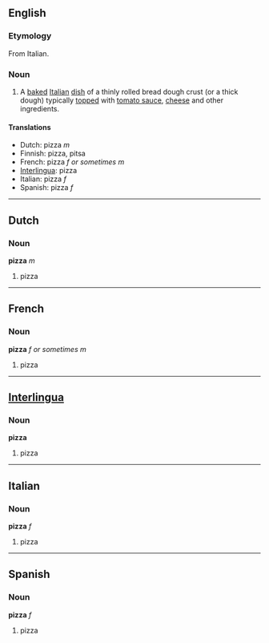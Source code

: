 ==English==
===Etymology===
From Italian.

===Noun===
# A [[baked]] [[Italian]] [[dish]] of a thinly rolled bread dough crust (or a thick dough) typically [[top]]ped with [[tomato sauce]], [[cheese]] and other ingredients.

====Translations====
*Dutch: pizza ''m''
*Finnish: pizza, pitsa
*French: pizza ''f or sometimes m''
*[[Interlingua]]: pizza
*Italian: pizza ''f''
*Spanish: pizza ''f''

----
==Dutch==
===Noun===
'''pizza''' ''m''

#pizza

----
==French==
===Noun===
'''pizza''' ''f or sometimes m''

#pizza

----
==[[Interlingua]]==
===Noun===
'''pizza'''

#pizza

----
==Italian==
===Noun===
'''pizza''' ''f''

#pizza

----
==Spanish==
===Noun===
'''pizza''' ''f''

#pizza